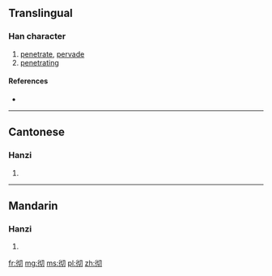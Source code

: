 {{also|徹}}
==Translingual==

===Han character===
{{Han char|rn=60|rad=彳|as=04|sn=7|four=|canj=竹人心尸竹 (HOPSH)|ids=⿰[[彳]][[切]]}}

# [[penetrate]], [[pervade]]
# [[penetrating]]

====References====
* {{Han ref|kx=0365.211|hdz=20814.110|uh=5F7B|ud=24443}}

----

==Cantonese==

===Hanzi===
{{yue-hanzi|jyut=|y=chit3|tra=徹}}

# {{defn|lang=yue|sort=彳04}}

----

==Mandarin==

===Hanzi===
{{cmn-hanzi|tra=徹|pin=[[chè]] ([[che4]])|wg=ch'e<sup>4</sup>}}

# {{defn|lang=cmn|sort=彳04}}

[[fr:彻]]
[[mg:彻]]
[[ms:彻]]
[[pl:彻]]
[[zh:彻]]